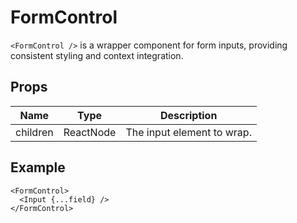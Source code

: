 # FormControl

`<FormControl />` is a wrapper component for form inputs, providing consistent styling and context integration.

## Props

| Name      | Type      | Description                |
|-----------|-----------|----------------------------|
| children  | ReactNode | The input element to wrap. |

## Example

```tsx
<FormControl>
  <Input {...field} />
</FormControl>
``` 